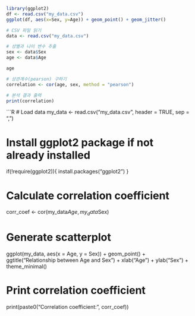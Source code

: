 ```R
library(ggplot2)
df <- read.csv("my_data.csv")
ggplot(df, aes(x=Sex, y=Age)) + geom_point() + geom_jitter()
```

```R
# CSV 파일 읽기
data <- read.csv("my_data.csv")

# 성별과 나이 변수 추출
sex <- data$Sex
age <- data$Age

age

# 상관계수(pearson) 구하기
correlation <- cor(age, sex, method = "pearson")

# 분석 결과 출력
print(correlation)

```

```R
# Load data
my_data <- read.csv("my_data.csv", header = TRUE, sep = ",")

# Install ggplot2 package if not already installed
if(!require(ggplot2)){
  install.packages("ggplot2")
}

# Calculate correlation coefficient
corr_coef <- cor(my_data$Age, my_data$Sex)

# Generate scatterplot
ggplot(my_data, aes(x = Age, y = Sex)) +
  geom_point() +
  ggtitle("Relationship between Age and Sex") +
  xlab("Age") +
  ylab("Sex") +
  theme_minimal()

# Print correlation coefficient
print(paste0("Correlation coefficient: ", corr_coef))